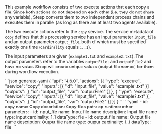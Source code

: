 This example workflow consists of two execute actions that each copy a file.
Since both actions do not depend on each other (i.e. they do not share any
variable), Steep converts them to two independent process chains and executes
them in parallel (as long as there are at least two agents available).

The two execute actions refer to the `copy` service. The service metadata of
`copy` defines that this processing service has an input parameter `input_file`
and an output parameter `output_file`, both of which must be specified exactly
one time (`cardinality` equals `1..1`).

The input parameters are given (`example1.txt` and `example2.txt`). The output
parameters refer to the variables `outputFile1` and `outputFile2` and have no
value. Steep will create unique values (output file names) for them during
workflow execution.

<CodeContainer title="Workflow">
```json generate-yaml
{
  "api": "4.6.0",
  "actions": [{
    "type": "execute",
    "service": "copy",
    "inputs": [{
      "id": "input_file",
      "value": "example1.txt"
    }],
    "outputs": [{
      "id": "output_file",
      "var": "outputFile1"
    }]
  }, {
    "type": "execute",
    "service": "copy",
    "inputs": [{
      "id": "input_file",
      "value": "example2.txt"
    }],
    "outputs": [{
      "id": "output_file",
      "var": "outputFile2"
    }]
  }]
}
```
</CodeContainer>

<CodeContainer title="conf/steep.yaml">
```yaml
- id: copy
  name: Copy
  description: Copy files
  path: cp
  runtime: other
  parameters:
    - id: input_file
      name: Input file name
      description: Input file name
      type: input
      cardinality: 1..1
      dataType: file
    - id: output_file
      name: Output file name
      description: Output file name
      type: output
      cardinality: 1..1
      dataType: file
```
</CodeContainer>
